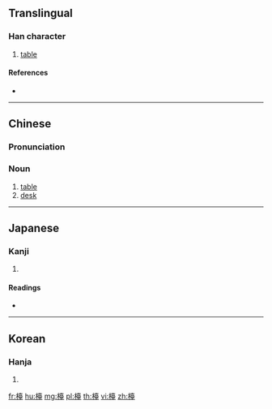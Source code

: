 {{also|台}}
==Translingual==

===Han character===
{{Han char|rn=75|rad=木|as=14|sn=18|four=44914|canj=DGRG|ids=⿰木臺}}

# [[table]]

====References====
* {{Han ref|kx=0558.200|dkj=15718|dj=0947.170|hdz=21306.060|uh=6AAF|ud=27311|bh=C269|bd=49769}}

----

==Chinese==
{{zh-forms|s=台|t2=枱}}

===Pronunciation===
{{zh-pron
|m=tái
|c=toi4
|mn=tâi
|mc=y
|oc=y
|ma=
|cat=n
}}

===Noun===
{{zh-noun}}

# [[table]]
# [[desk]]

----

==Japanese==

===Kanji===
{{ja-kanji|grade=|rs=木14}}

# {{defn|lang=ja|sort=木14}}

====Readings====
* {{ja-readings|on=[[たい]] (tai), [[だい]] (dai)|kun=[[つくえ]] (tsukue)}}

----

==Korean==

===Hanja===
{{ko-hanja|hangeul=대|eumhun=|rv=dae|mr=tae|y=tay}}

# {{defn|lang=ko|sort=木14}}

[[fr:檯]]
[[hu:檯]]
[[mg:檯]]
[[pl:檯]]
[[th:檯]]
[[vi:檯]]
[[zh:檯]]